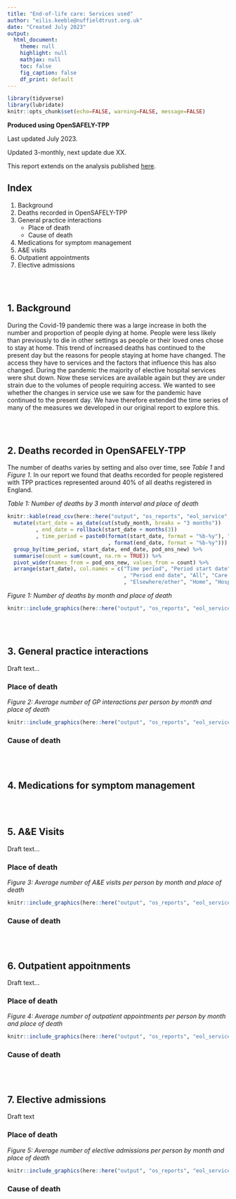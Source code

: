 ```yaml
---
title: "End-of-life care: Services used"
author: "eilis.keeble@nuffieldtrust.org.uk"
date: "Created July 2023"
output:
  html_document:
    theme: null
    highlight: null
    mathjax: null
    toc: false
    fig_caption: false
    df_print: default
---
```


```r
library(tidyverse)
library(lubridate)
knitr::opts_chunk$set(echo=FALSE, warning=FALSE, message=FALSE)
```

**Produced using OpenSAFELY-TPP**

Last updated July 2023.

Updated 3-monthly, next update due XX.

This report extends on the analysis published [here](https://www.nuffieldtrust.org.uk/research/deaths-at-home-during-the-covid-19-pandemic-and-implications-for-patients-and-services).

## Index

1. Background
2. Deaths recorded in OpenSAFELY-TPP
3. General practice interactions
    + Place of death
    + Cause of death
4. Medications for symptom management
5. A&E visits
6. Outpatient appointments
7. Elective admissions

<br/><br/>

## 1. Background

During the Covid-19 pandemic there was a large increase in both the number and proportion of people dying at home. People were less likely than previously to die in other settings as people or their loved ones chose to stay at home. This trend of increased deaths has continued to the present day but the reasons for people staying at home have changed. The access they have to services and the factors that influence this has also changed. During the pandemic the majority of elective hospital services were shut down. Now these services are available again but they are under strain due to the volumes of people requiring access. We wanted to see whether the changes in service use we saw for the pandemic have continued to the present day. We have therefore extended the time series of many of the measures we developed in our original report to explore this.

<br/><br/>

## 2. Deaths recorded in OpenSAFELY-TPP

The number of deaths varies by setting and also over time, see _Table 1_ and _Figure 1_. In our report we found that deaths recorded for people registered with TPP practices represented around 40% of all deaths registered in England.

_Table 1: Number of deaths by 3 month interval and place of death_
```r
knitr::kable(read_csv(here::here("output", "os_reports", "eol_service", "deaths_month.csv")) %>%
  mutate(start_date = as_date(cut(study_month, breaks = "3 months"))
         , end_date = rollback(start_date + months(3))
         , time_period = paste0(format(start_date, format = "%b-%y"), " to "
                                , format(end_date, format = "%b-%y"))) %>%
  group_by(time_period, start_date, end_date, pod_ons_new) %>%
  summarise(count = sum(count, na.rm = TRUE)) %>%
  pivot_wider(names_from = pod_ons_new, values_from = count) %>%
  arrange(start_date), col.names = c("Time period", "Period start date"
                                     , "Period end date", "All", "Care home"
                                     , "Elsewhere/other", "Home", "Hospital", "Hospice"))

```

_Figure 1: Number of deaths by month and place of death_
```r
knitr::include_graphics(here::here("output", "os_reports", "eol_service", "deaths_month_plot.png"))
```

<br/><br/>

## 3. General practice interactions

Draft text...

### Place of death

_Figure 2: Average number of GP interactions per person by month and place of death_
```r
knitr::include_graphics(here::here("output", "os_reports", "eol_service", "gp_month_plot.png"))
```

### Cause of death

<br/><br/>

## 4. Medications for symptom management

<br/><br/>

## 5. A&E Visits

Draft text...

### Place of death

_Figure 3: Average number of A&E visits per person by month and place of death_
```r
knitr::include_graphics(here::here("output", "os_reports", "eol_service", "aevis_month_plot.png"))
```

### Cause of death

<br/><br/>

## 6. Outpatient appoitnments

Draft text...

### Place of death 

_Figure 4: Average number of outpatient appointments per person by month and place of death_
```r
knitr::include_graphics(here::here("output", "os_reports", "eol_service", "opapp_month_plot.png"))
```

### Cause of death

<br/><br/>

## 7. Elective admissions

Draft text

### Place of death

_Figure 5: Average number of elective admissions per person by month and place of death_
```r
knitr::include_graphics(here::here("output", "os_reports", "eol_service", "eladm_month_plot.png"))
```

### Cause of death

<br/><br/>
  

